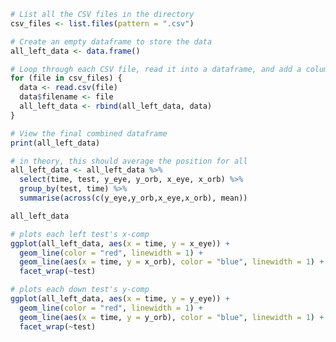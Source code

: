 
```{r}
# List all the CSV files in the directory
csv_files <- list.files(pattern = ".csv")

# Create an empty dataframe to store the data
all_left_data <- data.frame()

# Loop through each CSV file, read it into a dataframe, and add a column for the filename
for (file in csv_files) {
  data <- read.csv(file)
  data$filename <- file
  all_left_data <- rbind(all_left_data, data)
}

# View the final combined dataframe
print(all_left_data)

# in theory, this should average the position for all 
all_left_data <- all_left_data %>%
  select(time, test, y_eye, y_orb, x_eye, x_orb) %>%
  group_by(test, time) %>%
  summarise(across(c(y_eye,y_orb,x_eye,x_orb), mean))

all_left_data

# plots each left test's x-comp
ggplot(all_left_data, aes(x = time, y = x_eye)) +
  geom_line(color = "red", linewidth = 1) +
  geom_line(aes(x = time, y = x_orb), color = "blue", linewidth = 1) +
  facet_wrap(~test)

# plots each down test's y-comp
ggplot(all_left_data, aes(x = time, y = y_eye)) +
  geom_line(color = "red", linewidth = 1) +
  geom_line(aes(x = time, y = y_orb), color = "blue", linewidth = 1) +
  facet_wrap(~test)
```

